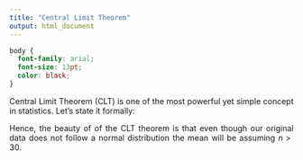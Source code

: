 ```yaml
---
title: "Central Limit Theorem"
output: html_document
---
```


```css
body {
  font-family: arial;
  font-size: 13pt;
  color: black;
}
```

<style> body {text-align: justify} </style>

Central Limit Theorem (CLT) is one of the most powerful yet simple concept in statistics. Let's state it formally: 

```{=tex}
\begin{aligned} 

& Let~n~independent~and~identically~distributted(iid)~random~variables~X_1, \dots, X_n~with~E(X_i)=\mu~and~Var(X_i)=\sigma^2~<\infty.\\

& Let~Y=\frac{1}{n}\sum_{i=1}^{n}X_i~i.e.,~the~mean.\\

& Then,~Y\sim~N(\mu,\frac{\sigma^2}{n})

\end{aligned}
```

```{=tex}
\begin{aligned} 

pf)& ~E(Y)=E(\frac{1}{n}\sum_{i=1}^{n}X_i)=\frac{1}{n}\sum_{i=1}^{n}E(X_i)=\frac{1}{n}n\mu=\mu~.\\

& Var(Y)=Var(\frac{1}{n}\sum_{i=1}^{n}X_i)\\

&~~~~~~~~~~~~~= \frac{1}{n^2}Var(\sum_{i=1}^{n}X_i)=\frac{1}{n^2}\sum_{i=1}^{n}Var(X_i)~~(\because all~X_i's~are~independent)\\

&~~~~~~~~~~~~~= \frac{1}{n^2}n\sigma^2=\frac{\sigma^2}{n}~\square

\end{aligned}
```

Hence, the beauty of of the CLT theorem is that even though our original data does not follow a normal distribution the mean will be assuming $n>30$.